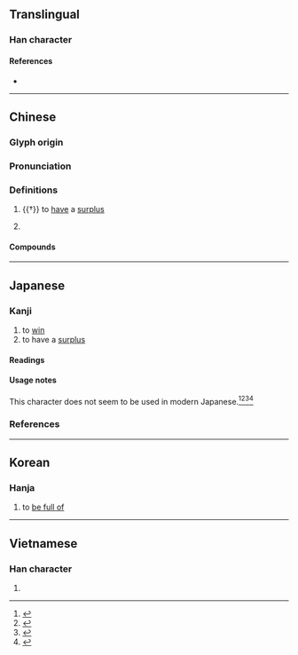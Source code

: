 {{character info/new}}
==Translingual==

===Han character===
{{Han char|rn=38|rad=女|as=13|sn=16|four=00217|canj=YNV|ids=⿵𣎆女}}

====References====
* {{Han ref|kx=0272.251|dkj=06776|dj=0541.160|hdz=32113.090|uh=5B34|ud=23348|bh=BEC6|bd=48838}}

----

==Chinese==
{{zh-forms}}

===Glyph origin===
{{Han etym}}

===Pronunciation===
{{zh-pron
|m=yíng
|c=jing4
|h=pfs=
|md=
|mn=
|w=
|mc=y
|oc=y
|cat=v,pn
}}

===Definitions===
{{zh-hanzi}}

# {{†}} to [[have]] a [[surplus]]
# {{lb|zh|archaic|classical}} {{surname|lang=zh}}

====Compounds====
{{zh-der|不嬴|嬴餘|嬴絀|嬴糧|嬴政|嬴利}}

----

==Japanese==

===Kanji===
{{ja-kanji|grade=|rs=女13}}

# to [[win]]
# to have a [[surplus]]

====Readings====
{{ja-readings
|on=[[えい]] (ei)
}}

====Usage notes====
This character does not seem to be used in modern Japanese.<ref name="KDJ">{{R:Kokugo Dai Jiten}}</ref><ref name="DJR">{{R:Daijirin}}</ref><ref name="DJS">{{R:Daijisen}}</ref><ref name="SMK5">{{R:Shinmeikai5}}</ref>

===References===
<references/>

----

==Korean==

===Hanja===
{{ko-hanja|hangeul=영|rv=yeong|mr=yŏng}}

# to [[be full of]]

----

==Vietnamese==

===Han character===
{{vi-hantu|[[doanh]]|rs=女13}}

# {{defn|lang=vi|sort=女13}}